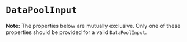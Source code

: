 
<Meta title="API/DataPoolInput" of={DataPoolInputStories} />

# `DataPoolInput`

**Note:** The properties below are mutually exclusive. Only one of these properties should be provided for a valid `DataPoolInput`.

<ArgTypes of={DataPoolInputStories} sort="alpha" />
